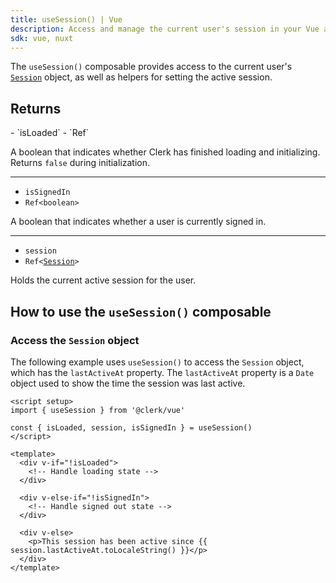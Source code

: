 ```yaml
---
title: useSession() | Vue
description: Access and manage the current user's session in your Vue application with Clerk's useSession() composable.
sdk: vue, nuxt
---
```


The `useSession()` composable provides access to the current user's [`Session`](/docs/references/javascript/session) object, as well as helpers for setting the active session.

## Returns

<Properties>
  - `isLoaded`
  - `Ref<boolean>`

  A boolean that indicates whether Clerk has finished loading and initializing. Returns `false` during initialization.

  ---

  - `isSignedIn`
  - `Ref<boolean>`

  A boolean that indicates whether a user is currently signed in.

  ---

  - `session`
  - <code>Ref\<[Session](/docs/references/javascript/session)></code>

  Holds the current active session for the user.
</Properties>

## How to use the `useSession()` composable

### Access the `Session` object

The following example uses `useSession()` to access the `Session` object, which has the `lastActiveAt` property. The `lastActiveAt` property is a `Date` object used to show the time the session was last active.

```vue {{ filename: 'SessionStatus.vue' }}
<script setup>
import { useSession } from '@clerk/vue'

const { isLoaded, session, isSignedIn } = useSession()
</script>

<template>
  <div v-if="!isLoaded">
    <!-- Handle loading state -->
  </div>

  <div v-else-if="!isSignedIn">
    <!-- Handle signed out state -->
  </div>

  <div v-else>
    <p>This session has been active since {{ session.lastActiveAt.toLocaleString() }}</p>
  </div>
</template>
```
